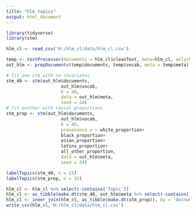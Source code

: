 ```yaml
---
title: "hlm_topics"
output: html_document
---
```


```r
library(tidyverse)
library(stm)
```

```r
hlm_cl <- read_csv('H:/hlm_cl/data/hlm_cl.csv')
```

```r
temp <- textProcessor(documents = hlm_cl$cleanText, meta=hlm_cl, onlycharacter = TRUE) 
out_hlm <- prepDocuments(temp$documents, temp$vocab, meta = temp$meta)
```


```r
# fit one stm with no covariates
stm_40 <- stm(out_hlm$documents, 
                     out_hlm$vocab, 
                     K = 40,
                     data = out_hlm$meta,
                     seed = 24)
# fit another with racial proportions
stm_prop <- stm(out_hlm$documents, 
                     out_hlm$vocab, 
                     K = 40,
                     prevalence = ~ white_proportion+
                     black_proportion+
                     asian_proportion+
                     latinx_proportion+
                     all_other_proportion,
                     data = out_hlm$meta,
                     seed = 24)
```

```r
labelTopics(stm_40, n = 15)
labelTopics(stm_prop, n = 15)
```

```r
hlm_cl <- hlm_cl %>% select(-contains('Topic'))
hlm_cl <- as_tibble(make.dt(stm_40, out_hlm$meta %>% select(-contains('Topic'), -contains('docnum'))))
hlm_cl <- inner_join(hlm_cl, as_tibble(make.dt(stm_prop)), by = 'docnum', suffix = c("", "_p"))
write_csv(hlm_cl,'H:/hlm_cl/data/hlm_cl.csv')
```

